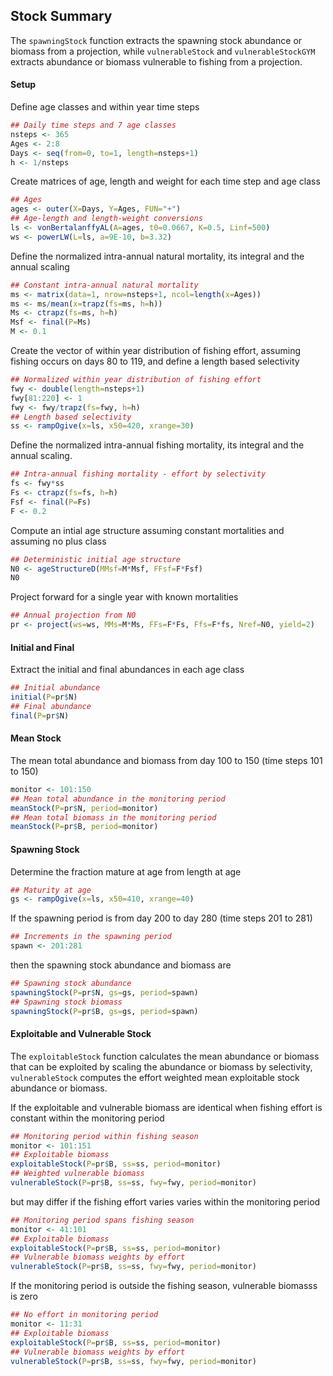 ## Stock Summary

The `spawningStock` function extracts the spawning stock abundance or
biomass from a projection,  while `vulnerableStock` and
`vulnerableStockGYM` extracts abundance or biomass vulnerable to
fishing from a projection.

#### Setup

Define age classes and within year time steps
```r
## Daily time steps and 7 age classes
nsteps <- 365
Ages <- 2:8
Days <- seq(from=0, to=1, length=nsteps+1)
h <- 1/nsteps
```

Create matrices of age,  length and weight for each time step and age class
```r
## Ages
ages <- outer(X=Days, Y=Ages, FUN="+")
## Age-length and length-weight conversions
ls <- vonBertalanffyAL(A=ages, t0=0.0667, K=0.5, Linf=500)
ws <- powerLW(L=ls, a=9E-10, b=3.32)
```

Define the normalized intra-annual natural mortality,  its integral and
the annual scaling 
```r
## Constant intra-annual natural mortality
ms <- matrix(data=1, nrow=nsteps+1, ncol=length(x=Ages))
ms <- ms/mean(x=trapz(fs=ms, h=h))
Ms <- ctrapz(fs=ms, h=h)
Msf <- final(P=Ms)
M <- 0.1
```

Create the vector of within year distribution of fishing effort, 
assuming fishing occurs on days 80 to 119,  and define a length based
selectivity
```r
## Normalized within year distribution of fishing effort
fwy <- double(length=nsteps+1)
fwy[81:220] <- 1
fwy <- fwy/trapz(fs=fwy, h=h)
## Length based selectivity
ss <- rampOgive(x=ls, x50=420, xrange=30)
```

Define the normalized intra-annual fishing mortality,  its integral and
the annual scaling.
```r
## Intra-annual fishing mortality - effort by selectivity
fs <- fwy*ss
Fs <- ctrapz(fs=fs, h=h)
Fsf <- final(P=Fs)
F <- 0.2
```

Compute an intial age structure assuming constant mortalities and
assuming no plus class
```r
## Deterministic initial age structure
N0 <- ageStructureD(MMsf=M*Msf, FFsf=F*Fsf)
N0
```

Project forward for a single year with known mortalities
```r
## Annual projection from N0
pr <- project(ws=ws, MMs=M*Ms, FFs=F*Fs, Ffs=F*fs, Nref=N0, yield=2)
```

#### Initial and Final

Extract the initial and final abundances in each age class
```r
## Initial abundance
initial(P=pr$N)
## Final abundance
final(P=pr$N)
```

#### Mean Stock

The mean total abundance and biomass from day 100 to 150 (time steps 101 to 150)
```r
monitor <- 101:150
## Mean total abundance in the monitoring period
meanStock(P=pr$N, period=monitor)
## Mean total biomass in the monitoring period
meanStock(P=pr$B, period=monitor)
```

#### Spawning Stock 


Determine the fraction mature at age from length at age
```r
## Maturity at age
gs <- rampOgive(x=ls, x50=410, xrange=40)
```

If the spawning period is from day 200 to day 280 (time steps 201 to 281)
```r
## Increments in the spawning period
spawn <- 201:281
```
then the spawning stock abundance and biomass are
```r
## Spawning stock abundance
spawningStock(P=pr$N, gs=gs, period=spawn)
## Spawning stock biomass
spawningStock(P=pr$B, gs=gs, period=spawn)
```

#### Exploitable and Vulnerable Stock

The `exploitableStock` function calculates the mean abundance or
biomass that can be exploited by scaling the abundance or biomass by
selectivity,  `vulnerableStock` computes the effort weighted mean
exploitable stock abundance or biomass.

If the exploitable and vulnerable biomass are identical when
fishing effort is constant within the monitoring period
```r
## Monitoring period within fishing season
monitor <- 101:151
## Exploitable biomass
exploitableStock(P=pr$B, ss=ss, period=monitor)
## Weighted vulnerable biomass
vulnerableStock(P=pr$B, ss=ss, fwy=fwy, period=monitor)
```
but may differ if the fishing effort varies varies within the
monitoring period
```r
## Monitoring period spans fishing season
monitor <- 41:101
## Exploitable biomass
exploitableStock(P=pr$B, ss=ss, period=monitor)
## Vulnerable biomass weights by effort
vulnerableStock(P=pr$B, ss=ss, fwy=fwy, period=monitor)
```

If the monitoring period is outside the fishing season,  vulnerable biomasss is zero
```r
## No effort in monitoring period
monitor <- 11:31
## Exploitable biomass
exploitableStock(P=pr$B, ss=ss, period=monitor)
## Vulnerable biomass weights by effort
vulnerableStock(P=pr$B, ss=ss, fwy=fwy, period=monitor)
```


